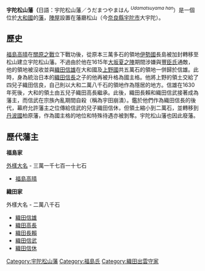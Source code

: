 {{Unreferenced|time=2020-11-03T09:12:04+00:00}}
'''宇陀松山藩（'''日語：宇陀松山藩／うだまつやまはん ''<sup>Udamatsuyama han</sup>''）是一個位於[[大和國|大和國]]的[[藩_(日本)|藩]]，[[陣屋|陣屋]]設置在藩廳松山（今[[奈良县|奈良縣]][[宇陀市|宇陀市]]大宇陀）。

== 歷史 ==
[[福島高晴|福島高晴]]在[[關原之戰|關原之戰]]立下戰功後，從原本三萬多石的領地[[伊勢國|伊勢國]]長島被加封轉移至松山建立宇陀松山藩。不過由於他在1615年[[大坂夏之陣|大坂夏之陣]]期間涉嫌與[[豐臣氏|豐臣氏]]通敵，他的領地被沒收並與[[織田信雄|織田信雄]]在大和國及[[上野國|上野國]]共五萬石的領地一併歸於信雄。此時，身為統治日本的[[織田信長|織田信長]]之子的他再被升格為國主格。他將上野的領土交給了四兒子織田信良，自己則以大和二萬八千石的領地作為隱居的地方。信雄在1630年死後，大和的領土由五兒子織田高長繼承。此後，織田長賴和織田信武接著成為藩主，而信武在宗族內亂期間自殺（稱為宇田崩潰）。鑑於他們作為織田信長的後代，幕府允許藩主之位傳給信武的兒子織田信休，但領土縮小到二萬石，並轉移到[[丹波國|丹波國]]柏原藩，作為國主格的地位和特殊待遇亦被剝奪。宇陀松山藩也因此廢藩。


== 歷代藩主 ==
'''福島家'''

[[外樣大名|外樣大名]] - 三萬一千七百一十七石

* [[福島高晴|福島高晴]]

'''織田家'''

外樣大名 - 二萬八千石

* [[織田信雄|織田信雄]]
* [[織田高長|織田高長]]
* [[織田長賴|織田長賴]]
* [[織田信武|織田信武]]
* [[織田信休|織田信休]]

[[Category:宇陀松山藩|Category:宇陀松山藩]]
[[Category:福島氏|Category:福島氏]]
[[Category:織田出雲守家|Category:織田出雲守家]]